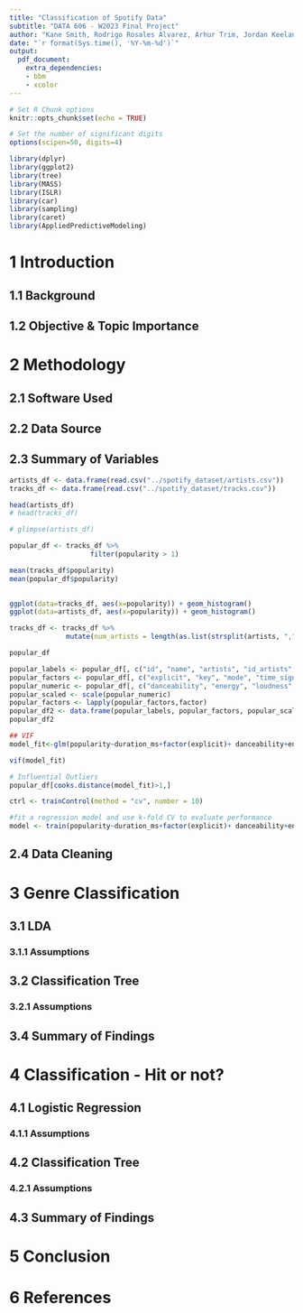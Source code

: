 ```yaml
---
title: "Classification of Spotify Data"
subtitle: "DATA 606 - W2023 Final Project"
author: "Kane Smith, Rodrigo Rosales Alvarez, Arhur Trim, Jordan Keelan, Scott Bennett"
date: "`r format(Sys.time(), '%Y-%m-%d')`"
output:
  pdf_document:
    extra_dependencies:
    - bbm
    - xcolor
---
```


\newpage
\tableofcontents
\pagebreak

```r
# Set R Chunk options
knitr::opts_chunk$set(echo = TRUE)

# Set the number of significant digits
options(scipen=50, digits=4)

library(dplyr)
library(ggplot2)
library(tree)
library(MASS)
library(ISLR)
library(car)
library(sampling)
library(caret)
library(AppliedPredictiveModeling)
```


# 1 Introduction

## 1.1 Background

## 1.2 Objective & Topic Importance

# 2 Methodology

## 2.1 Software Used

## 2.2 Data Source

## 2.3 Summary of Variables

```r
artists_df <- data.frame(read.csv("../spotify_dataset/artists.csv"))
tracks_df <- data.frame(read.csv("../spotify_dataset/tracks.csv"))

```

```r
head(artists_df)
# head(tracks_df)

# glimpse(artists_df)

popular_df <- tracks_df %>%
                    filter(popularity > 1)

mean(tracks_df$popularity)
mean(popular_df$popularity)
                    

ggplot(data=tracks_df, aes(x=popularity)) + geom_histogram()
ggplot(data=artists_df, aes(x=popularity)) + geom_histogram()

tracks_df <- tracks_df %>%
              mutate(num_artists = length(as.list(strsplit(artists, ","))))

```
```r
popular_df
```
```r
popular_labels <- popular_df[, c("id", "name", "artists", "id_artists", "release_date")]
popular_factors <- popular_df[, c("explicit", "key", "mode", "time_signature")]
popular_numeric <- popular_df[, c("danceability", "energy", "loudness", "speechiness", "acousticness", "instrumentalness", "liveness", "valence", "tempo")]
popular_scaled <- scale(popular_numeric)
popular_factors <- lapply(popular_factors,factor)
popular_df2 <- data.frame(popular_labels, popular_factors, popular_scaled)
popular_df2
```

```r
## VIF
model_fit<-glm(popularity~duration_ms+factor(explicit)+ danceability+energy+factor(key)+loudness+factor(mode)+speechiness+acousticness+instrumentalness+liveness+valence+tempo+factor(time_signature), data=popular_df)

vif(model_fit)

# Influential Outliers 
popular_df[cooks.distance(model_fit)>1,]
```

```r
ctrl <- trainControl(method = "cv", number = 10)

#fit a regression model and use k-fold CV to evaluate performance
model <- train(popularity~duration_ms+factor(explicit)+ danceability+energy+factor(key)+loudness+factor(mode)+speechiness+acousticness+instrumentalness+liveness+valence+tempo+factor(time_signature), data = popular_df, method = "rpart", trControl = ctrl)
```



## 2.4 Data Cleaning

# 3 Genre Classification

## 3.1 LDA

### 3.1.1 Assumptions

## 3.2 Classification Tree

### 3.2.1 Assumptions

## 3.4 Summary of Findings

# 4 Classification - Hit or not?




## 4.1 Logistic Regression

### 4.1.1 Assumptions

## 4.2 Classification Tree

### 4.2.1 Assumptions

## 4.3 Summary of Findings

# 5 Conclusion

# 6 References

















